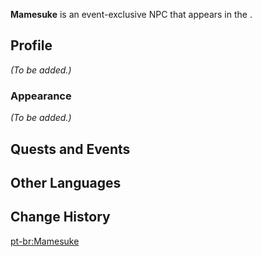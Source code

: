{{Meta
<!-- Remove this template after adding the missing info -->
|missing_NPC_profile  = yes
}}
{{Character Infobox
|type             = Event NPC
|group            = Bake-Danuki
|image            = NPC Mamesuke.png
|region           = Inazuma
|location         = Golden Apple Archipelago
|location2        = Mondstadt
}}
'''Mamesuke''' is an event-exclusive NPC that appears in the {{Quest|Bake-Danuki Wanderlust}}.

==Profile==
<!-- Detailed story/lore information goes here. -->
''(To be added.)''

===Appearance===
<!-- Keep appearance section short and concise. Limit to 2 paragraphs with 3-4 sentences each. -->
''(To be added.)''

==Quests and Events==
{{Quests and Events}}

==Other Languages==
{{Other Languages
|default_hidden = 1
|en      = Mamesuke
|zhs     = 豆助
|zhs_rm  = Dòuzhù
|zht     = 豆助
|zht_rm  = Dòuzhù
|ja      = 豆助
|ja_rm   = Mamesuke
|ko      = 마메스케
|es      = Mamesuke
|fr      = Mamesuke
|ru      = Мамэсукэ
|th      = Mamesuke
|vi      = Mamesuke
|de      = Mamesuke
|id      = Mamesuke
|pt      = Mamesuke
}}

==Change History==
{{Change History|2.8}}
<!--
==References==
{{Reflist}}
-->
[[pt-br:Mamesuke]]